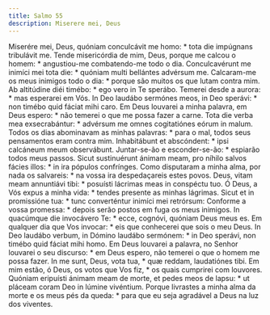 ```yaml
---
title: Salmo 55
description: Miserere mei, Deus
---
```


<div class="grid grid-cols-2 gap-5">
  <span class="text-justify">
    Miserére mei, Deus, quóniam conculcávit me homo: * tota die impúgnans
    tribulávit me.
  </span>
  <span class="text-justify">
    Tende misericórdia de mim, Deus, porque me calcou o homem: * angustiou-me
    combatendo-me todo o dia.
  </span>
  <span class="text-justify">
    Conculcavérunt me inimíci mei tota die: * quóniam multi bellántes advérsum
    me.
  </span>
  <span class="text-justify">
    Calcaram-me os meus inimigos todo o dia: * porque são muitos os que lutam
    contra mim.
  </span>
  <span class="text-justify">
    Ab altitúdine diéi timébo: * ego vero in Te sperábo.
  </span>
  <span class="text-justify">
    Temerei desde a aurora: * mas esperarei em Vós.
  </span>
  <span class="text-justify">
    In Deo laudábo sermónes meos, in Deo sperávi: * non timébo quid fáciat mihi
    caro.
  </span>
  <span class="text-justify">
    Em Deus louvarei a minha palavra, em Deus espero: * não temerei o que me
    possa fazer a carne.
  </span>
  <span class="text-justify">
    Tota die verba mea exsecrabántur: * advérsum me omnes cogitatiónes eórum in
    malum.
  </span>
  <span class="text-justify">
    Todos os dias abominavam as minhas palavras: * para o mal, todos seus
    pensamentos eram contra mim.
  </span>
  <span class="text-justify">
    Inhabitábunt et abscóndent: * ipsi calcáneum meum observábunt.
  </span>
  <span class="text-justify">
    Juntar-se-ão e esconder-se-ão: * espiarão todos meus passos.
  </span>
  <span class="text-justify">
    Sicut sustinuérunt ánimam meam, pro níhilo salvos fácies illos: * in ira
    pópulos confrínges.
  </span>
  <span class="text-justify">
    Como disputaram a minha alma, por nada os salvareis: * na vossa ira
    despedaçareis estes povos.
  </span>
  <span class="text-justify">
    Deus, vitam meam annuntiávi tibi: * posuísti lácrimas meas in conspéctu tuo.
  </span>
  <span class="text-justify">
    Ó Deus, a Vós expus a minha vida: * tendes presente as minhas lágrimas.
  </span>
  <span class="text-justify">
    Sicut et in promissióne tua: * tunc converténtur inimíci mei retrórsum:
  </span>
  <span class="text-justify">
    Conforme a vossa promessa: * depois serão postos em fuga os meus inimigos.
  </span>
  <span class="text-justify">
    In quacúmque die invocávero Te: * ecce, cognóvi, quóniam Deus meus es.
  </span>
  <span class="text-justify">
    Em qualquer dia que Vos invocar: * eis que conhecerei que sois o meu Deus.
  </span>
  <span class="text-justify">
    In Deo laudábo verbum, in Dómino laudábo sermónem: * in Deo sperávi, non
    timébo quid fáciat mihi homo.
  </span>
  <span class="text-justify">
    Em Deus louvarei a palavra, no Senhor louvarei o seu discurso: * em Deus
    espero, não temerei o que o homem me possa fazer.
  </span>
  <span class="text-justify">
    In me sunt, Deus, vota tua, * quæ reddam, laudatiónes tibi.
  </span>
  <span class="text-justify">
    Em mim estão, ó Deus, os votos que Vos fiz, * os quais cumprirei com
    louvores.
  </span>
  <span class="text-justify">
    Quóniam eripuísti ánimam meam de morte, et pedes meos de lapsu: * ut pláceam
    coram Deo in lúmine vivéntium.
  </span>
  <span class="text-justify">
    Porque livrastes a minha alma da morte e os meus pés da queda: * para que eu
    seja agradável a Deus na luz dos viventes.
  </span>
</div>
